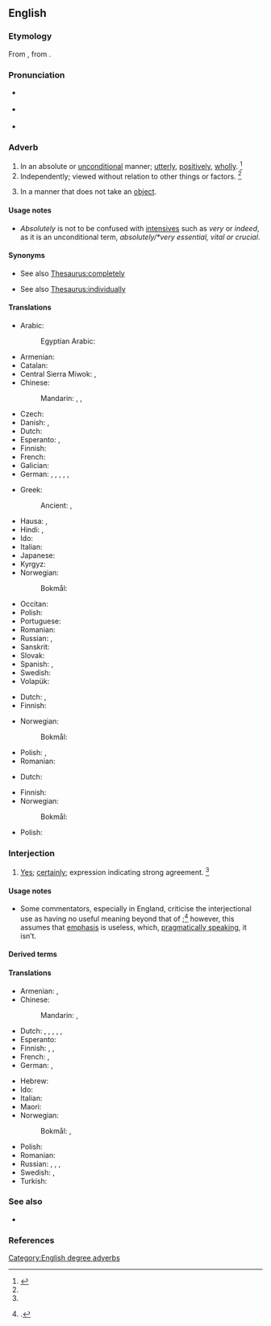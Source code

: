 ==English==

===Etymology===
From {{suffix|en|absolute|ly}}, from {{inh|en|enm|-}}.

===Pronunciation===
* {{a|UK}} {{IPA|en|/ˈæb.sə.ˌl(j)uːt.lɪ/|/ˌæb.sə.ˈl(j)uːt.lɪ/}}
* {{a|US}} {{IPA|en|/ˌæb.sə.ˈlut.li/|/ˈæb.sə.ˌlut.li/}}
* {{audio|en|en-us-absolutely.ogg|Audio (US)}}

===Adverb===
{{en-adv|-}}

# In an absolute or [[unconditional]] manner; [[utterly]], [[positively]], [[wholly]]. {{defdate|First attested around 1350 to 1470.}}<ref name=SOED>{{R:SOED5|page=9}}</ref>
# Independently; viewed without relation to other things or factors. {{defdate|First attested around 1350 to 1470.}}<ref name=SOED/>
# {{lb|en|grammar}} In a manner that does not take an [[object]].

====Usage notes====
* ''Absolutely'' is not to be confused with [[intensive]]s such as ''very'' or ''indeed'', as it is an unconditional term, ''absolutely/*very essential, vital or crucial''.

====Synonyms====
* {{sense|in an absolute or unconditional manner}} See also [[Thesaurus:completely]]
* {{sense|viewed without relation to other things}} See also [[Thesaurus:individually]]

====Translations====
{{trans-top|in an absolute manner}}
* Arabic: {{t|ar|مطلقا|tr=muṭlaqan}}
*: Egyptian Arabic: {{t|arz|مطلقا|tr=muṭlaqan}}
* Armenian: {{t+|hy|անպայման}}
* Catalan: {{t+|ca|absolutament}}
* Central Sierra Miwok: {{t|csm|ˀoma·}}, {{t|csm|ˀoma·}}
* Chinese:
*: Mandarin: {{t+|cmn|絕對|alt=絕對地|sc=Hani}}, {{t+|cmn|绝对|tr=juéduì de|alt=绝对地|sc=Hani}}, {{t+|cmn|完全|tr=wánquán de|alt=完全地|sc=Hani}}
* Czech: {{t+|cs|naprosto}}
* Danish: {{t|da|absolut}}, {{t|da|fuldstændig}}
* Dutch: {{t+|nl|absoluut}}
* Esperanto: {{t+|eo|nepre}}, {{t|eo|absolute}}
* Finnish: {{t+|fi|ehdottomasti}}
* French: {{t+|fr|absolument}}
* Galician: {{t|gl|absolutamente}}
* German: {{t+|de|absolut}}, {{t+|de|durchaus}}, {{t+|de|total}}, {{t+|de|unbedingt}}, {{sense|with negatives}} {{t+|de|gar}}, {{t+|de|überhaupt}}
{{trans-mid}}
* Greek:
*: Ancient: {{t|grc|παντελῶς}}, {{t|grc|τελείως}}
* Hausa: {{t+|ha|tabbas}}, {{t|ha|sosai}}
* Hindi: {{t+|hi|बिलकुल}}, {{t+|hi|बिल्कुल}}
* Ido: {{t+|io|absolute}}
* Italian: {{t+|it|assolutamente}}
* Japanese: {{t+|ja|絶対|alt=絶対に|tr=ぜったいに, zettai ni}}
* Kyrgyz: {{t+|ky|абсолюттуу}}
* Norwegian:
*: Bokmål: {{t+|nb|absolutt}}
* Occitan: {{t|oc|absoludament}}
* Polish: {{t+|pl|absolutnie}}
* Portuguese: {{t+|pt|absolutamente}}
* Romanian: {{t+|ro|absolut}}
* Russian: {{t+|ru|соверше́нно}}, {{t+|ru|абсолю́тно}}
* Sanskrit: {{t+|sa|केवल}}
* Slovak: {{t|sk|absolútne}}
* Spanish: {{t+|es|totalmente}}, {{t+|es|absolutamente}}
* Swedish: {{t+|sv|absolut}}
* Volapük: {{t+|vo|go}}
{{trans-bottom}}

{{trans-top|independently; viewed without relation to other things or factors}}
* Dutch: {{t+|nl|absoluut}}, {{t+|nl|onafhankelijk}}
* Finnish: {{t+|fi|absoluuttisesti}}
{{trans-mid}}
* Norwegian:
*: Bokmål: {{t+|nb|uavhengig}}
* Polish: {{t+|pl|absolutnie}}, {{t+|pl|bezwarunkowo}}
* Romanian: {{t+|ro|absolut}}
{{trans-bottom}}

{{trans-top|in a manner that does not take an object}}
* Dutch: {{t|nl|geheel op zichzelf staand}}
{{trans-mid}}
* Finnish: {{t+|fi|absoluuttisesti}}
* Norwegian:
*: Bokmål: {{t+|nb|absolutt}}
* Polish: {{t+|pl|absolutnie}}
{{trans-bottom}}

===Interjection===
{{en-interj}}

# [[yes|Yes]]; [[certainly]]; expression indicating strong agreement. {{defdate|First attested around 1350 to 1470.}}<ref name=SOED/>
#:{{ux|en|Do you want a free cookie with that coffee?<br>'''Absolutely!'''}}

====Usage notes====
* Some commentators, especially in England, criticise the interjectional use as having no useful meaning beyond that of {{m|en|yes}};<ref name="SLE-usage">{{R:She Literally Exploded|page=3}}.</ref> however, this assumes that [[emphasis]] is useless, which, [[pragmatics|pragmatically speaking]], it isn’t.

====Derived terms====
{{der3|en|
|absofreakinglutely
}}

====Translations====
{{trans-top|yes; certainly}}
* Armenian: {{t+|hy|իհարկե}}, {{t|hy|աչքիս վրա}}
* Chinese:
*: Mandarin: {{t+|cmn|當然|sc=Hani}}, {{t+|cmn|当然|tr=dāngrán|sc=Hani}}
* Dutch: {{t+|nl|absoluut}}, {{t+|nl|werkelijk}}, {{t+|nl|echt}}, {{t+|nl|beslist}}, {{t+|nl|zeker}}, {{t+|nl|ontegenzeglijk}}
* Esperanto: {{t+|eo|certe}}
* Finnish: {{t+|fi|ehdottomasti}}, {{t+|fi|nimenomaan}}, {{t|fi|tottakai}}
* French: {{t+|fr|absolument}}, {{qualifier|Quebec, informal}} {{t+|fr|mets-en}}
* German: {{t+|de|allerdings}}, {{t|de|aber hallo}}
{{trans-mid}}
* Hebrew: {{t|he|בהחלט|tr=be'hekhlet'|sc=Hebr}}
* Ido: {{t+|io|absolute}}
* Italian: {{t+|it|assolutamente}}
* Maori: {{t|mi|ehara ehara}}
* Norwegian:
*: Bokmål: {{t+|nb|absolutt}}, {{t|nb|definitivt}}
* Polish: {{t+|pl|absolutnie}}
* Romanian: {{t+|ro|absolut}}
* Russian: {{t+|ru|коне́чно}}, {{t+|ru|то́чно}}, {{t+|ru|и́менно}}, {{t+|ru|однозна́чно}}
* Swedish: {{t+|sv|absolut}}, {{t+|sv|definitivt}}
* Turkish: {{t+|tr|kesinlikle}}
{{trans-bottom}}

===See also===
* {{l|en|absitively posolutely}}

===References===
<references/>

[[Category:English degree adverbs]]